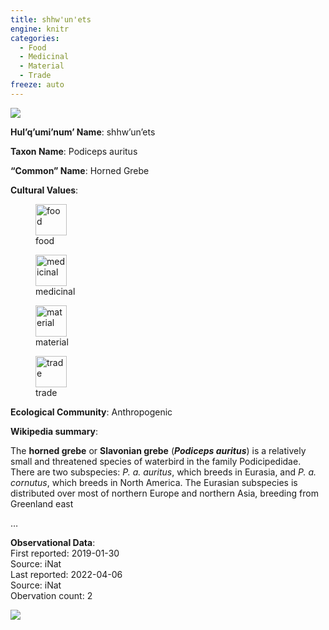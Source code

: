 ```yaml
---
title: shhw'un'ets
engine: knitr
categories:
  - Food
  - Medicinal
  - Material
  - Trade
freeze: auto
---
```

![](https://inaturalist-open-data.s3.amazonaws.com/photos/199229290/medium.jpg){fig-alt="shhw'un'ets - Horned Grebe"}

**Hul'q'umi'num' Name**: shhw'un'ets



**Taxon Name**: Podiceps auritus

**"Common" Name**: Horned Grebe

**Cultural Values**:  

::: {layout-nrow=1 style="width:60%"}
![food](/files/food.svg){width=50px}

![medicinal](/files/medicinal.svg){width=50px}

![material](/files/material.svg){width=50px}

![trade](/files/trade.svg){width=50px}
:::

**Ecological Community**: Anthropogenic

**Wikipedia summary**:  
<p class="mw-empty-elt">

</p>
<p>The <b>horned grebe</b> or <b>Slavonian grebe</b> (<i><b>Podiceps auritus</b></i>) is a relatively small and threatened species of waterbird in the family Podicipedidae. There are two subspecies: <i>P. a. auritus</i>, which breeds in Eurasia, and <i>P. a. cornutus</i>, which breeds in North America. The Eurasian subspecies is distributed over most of northern Europe and northern Asia, breeding from Greenland east</p>...

**Observational Data**:   
First reported: 2019-01-30  
Source: iNat  
Last reported: 2022-04-06  
Source: iNat  
Obervation count: 2

![](community_dist.png)
